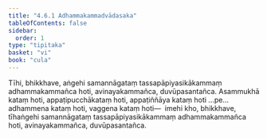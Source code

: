 ```yaml
---
title: "4.6.1 Adhammakammadvādasaka"
tableOfContents: false
sidebar:
  order: 1
type: "tipitaka"
basket: "vi"
book: "cula"
---
```



<DynamicBreadcrumb />

<Division number="208" book="cula" e="ch" v="4" p="206">

<Paragraph number="861" book="cula">
Tīhi, bhikkhave, aṅgehi samannāgataṃ tassapāpiyasikākammaṃ adhammakammañca hoti, avinayakammañca, duvūpasantañca. Asammukhā kataṃ hoti, appaṭipucchākataṃ hoti, appaṭiññāya kataṃ hoti …pe…  adhammena kataṃ hoti, vaggena kataṃ hoti—  imehi kho, bhikkhave, tīhaṅgehi samannāgataṃ tassapāpiyasikākammaṃ adhammakammañca hoti, avinayakammañca, duvūpasantañca.
</Paragraph>
</Division>